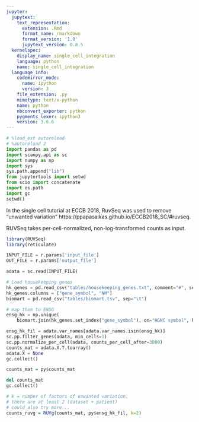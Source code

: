 ```yaml
---
jupyter:
  jupytext:
    text_representation:
      extension: .Rmd
      format_name: rmarkdown
      format_version: '1.0'
      jupytext_version: 0.8.5
  kernelspec:
    display_name: single_cell_integration
    language: python
    name: single_cell_integration
  language_info:
    codemirror_mode:
      name: ipython
      version: 3
    file_extension: .py
    mimetype: text/x-python
    name: python
    nbconvert_exporter: python
    pygments_lexer: ipython3
    version: 3.6.6
---
```


```python
# %load_ext autoreload
# %autoreload 2
import pandas as pd
import scanpy.api as sc
import numpy as np
import sys
sys.path.append("lib")
from jupytertools import setwd
from scio import concatenate
import os.path
import gc
setwd()
```

In the single cell tutorial at ECCB 2018, RuvSeq was used to remove "unwanted variation"
https://ppapasaikas.github.io/ECCB2018_SC/#ruvseq. 

RUVSeq takes per-cell-normalized, non-log-transformed counts as input. 

```r
library(RUVSeq)
library(reticulate)
```

```python
INPUT_FILE = r.params['input_file']
OUT_FILE = r.params['output_file'] 
```

```python
adata = sc.read(INPUT_FILE)
```

```python
# Load housekeeping genes
hk_genes = pd.read_csv("tables/housekeeping_genes.txt", comment="#", sep="\t")
hk_genes.columns = ["gene_symbol", "NM"]
biomart = pd.read_csv("tables/biomart.tsv", sep="\t")

# map them to ENSG
ensg_hk = np.unique(
    biomart.join(hk_genes.set_index("gene_symbol"), on="HGNC symbol", how="inner")["Gene stable ID"].values)
```

```python
ensg_hk_fil = adata.var_names[adata.var_names.isin(ensg_hk)]
sc.pp.filter_genes(adata, min_cells=1)
sc.pp.normalize_per_cell(adata, counts_per_cell_after=3000)
counts_mat = adata.X.T.toarray()
adata.X = None
gc.collect()
```

```r
counts_mat = py$counts_mat
```

```python
del counts_mat
gc.collect()
```

```r
# k = number of factors of unwanted variation. 
# there are at least 2 (dataset + patient)
# could also try more...
counts_ruvg = RUVg(counts_mat, py$ensg_hk_fil, k=2)
```